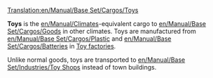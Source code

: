[[Translation:en/Manual/Base Set/Cargos/Toys]]

{{en/Cargo|name=Toys
|image=en/ToyFactory.png
|produced=[[en/Manual/Base Set/Industries/Toy Factory]]
|accepted=[[en/Manual/Base Set/Industries/Toy Shop]]
}}

'''Toys''' is the [[en/Manual/Climates]]-equivalent cargo to [[en/Manual/Base Set/Cargos/Goods]] in other climates.  Toys are manufactured from [[en/Manual/Base Set/Cargos/Plastic]] and [[en/Manual/Base Set/Cargos/Batteries]] in [[en/Manual/Base Set/Industries/Toy Factory|Toy factories]].

Unlike normal goods, toys are transported to [[en/Manual/Base Set/Industries/Toy Shop]]s instead of town buildings.